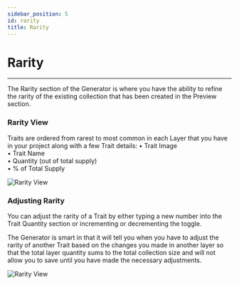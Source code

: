 ```yaml
---
sidebar_position: 5
id: rarity
title: Rarity
---
```


# Rarity

---

The Rarity section of the Generator is where you have the ability to refine the rarity of the existing collection that has been created in the Preview section. 

### Rarity View
Traits are ordered from rarest to most common in each Layer that you have in your project along with a few Trait details:
• Trait Image  
• Trait Name  
• Quantity (out of total supply)  
• % of Total Supply  

![Rarity View](../../static/img/generator/rarity-view.png)

### Adjusting Rarity
You can adjust the rarity of a Trait by either typing a new number into the Trait Quantity section or incrementing or decrementing the toggle. 

The Generator is smart in that it will tell you when you have to adjust the rarity of another Trait based on the changes you made in another layer so that the total layer quantity sums to the total collection size and will not allow you to save until you have made the necessary adjustments.

![Rarity View](../../static/img/generator/rarity-adjust.png)